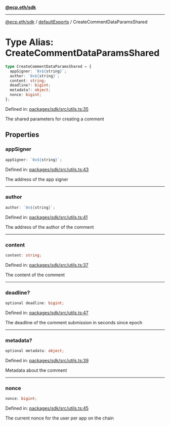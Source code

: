 [**@ecp.eth/sdk**](../../index.mdx)

***

[@ecp.eth/sdk](/sdk-reference/index.mdx) / [defaultExports](/sdk-reference/defaultExports/index.mdx) / CreateCommentDataParamsShared

# Type Alias: CreateCommentDataParamsShared

```ts
type CreateCommentDataParamsShared = {
  appSigner: `0x${string}`;
  author: `0x${string}`;
  content: string;
  deadline?: bigint;
  metadata?: object;
  nonce: bigint;
};
```

Defined in: [packages/sdk/src/utils.ts:35](https://github.com/ecp-eth/comments-monorepo/blob/main/packages/sdk/src/utils.ts#L35)

The shared parameters for creating a comment

## Properties

### appSigner

```ts
appSigner: `0x${string}`;
```

Defined in: [packages/sdk/src/utils.ts:43](https://github.com/ecp-eth/comments-monorepo/blob/main/packages/sdk/src/utils.ts#L43)

The address of the app signer

***

### author

```ts
author: `0x${string}`;
```

Defined in: [packages/sdk/src/utils.ts:41](https://github.com/ecp-eth/comments-monorepo/blob/main/packages/sdk/src/utils.ts#L41)

The address of the author of the comment

***

### content

```ts
content: string;
```

Defined in: [packages/sdk/src/utils.ts:37](https://github.com/ecp-eth/comments-monorepo/blob/main/packages/sdk/src/utils.ts#L37)

The content of the comment

***

### deadline?

```ts
optional deadline: bigint;
```

Defined in: [packages/sdk/src/utils.ts:47](https://github.com/ecp-eth/comments-monorepo/blob/main/packages/sdk/src/utils.ts#L47)

The deadline of the comment submission in seconds since epoch

***

### metadata?

```ts
optional metadata: object;
```

Defined in: [packages/sdk/src/utils.ts:39](https://github.com/ecp-eth/comments-monorepo/blob/main/packages/sdk/src/utils.ts#L39)

Metadata about the comment

***

### nonce

```ts
nonce: bigint;
```

Defined in: [packages/sdk/src/utils.ts:45](https://github.com/ecp-eth/comments-monorepo/blob/main/packages/sdk/src/utils.ts#L45)

The current nonce for the user per app on the chain
